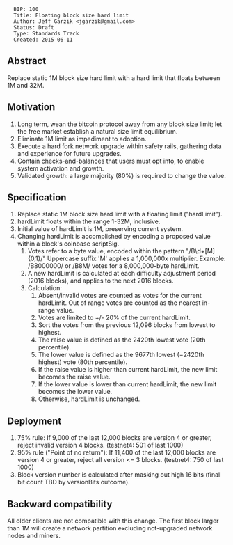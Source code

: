 <pre>
  BIP: 100
  Title: Floating block size hard limit
  Author: Jeff Garzik <jgarzik@gmail.com>
  Status: Draft
  Type: Standards Track
  Created: 2015-06-11
</pre>

==Abstract==

Replace static 1M block size hard limit with a hard limit that floats between 1M and 32M.

==Motivation==

# Long term, wean the bitcoin protocol away from any block size limit; let the free market establish a natural size limit equilibrium.
# Eliminate 1M limit as impediment to adoption.
# Execute a hard fork network upgrade within safety rails, gathering data and experience for future upgrades.
# Contain checks-and-balances that users must opt into, to enable system activation and growth.
# Validated growth: a large majority (80%) is required to change the value.

==Specification==

# Replace static 1M block size hard limit with a floating limit ("hardLimit").
# hardLimit floats within the range 1-32M, inclusive.
# Initial value of hardLimit is 1M, preserving current system.
# Changing hardLimit is accomplished by encoding a proposed value within a block's coinbase scriptSig.
## Votes refer to a byte value, encoded within the pattern "/B\d+[M]{0,1}/"  Uppercase suffix 'M' applies a 1,000,000x multiplier.  Example:  /B8000000/ or /B8M/ votes for a 8,000,000-byte hardLimit.
## A new hardLimit is calculated at each difficulty adjustment period (2016 blocks), and applies to the next 2016 blocks.
## Calculation:
### Absent/invalid votes are counted as votes for the current hardLimit. Out of range votes are counted as the nearest in-range value.
### Votes are limited to +/- 20% of the current hardLimit.
### Sort the votes from the previous 12,096 blocks from lowest to highest.
### The raise value is defined as the 2420th lowest vote (20th percentile).
### The lower value is defined as the 9677th lowest (=2420th highest) vote (80th percentile).
### If the raise value is higher than current hardLimit, the new limit becomes the raise value.
### If the lower value is lower than current hardLimit, the new limit becomes the lower value.
### Otherwise, hardLimit is unchanged.

==Deployment==

# 75% rule: If 9,000 of the last 12,000 blocks are version 4 or greater, reject invalid version 4 blocks. (testnet4: 501 of last 1000)
# 95% rule ("Point of no return"): If 11,400 of the last 12,000 blocks are version 4 or greater, reject all version <= 3 blocks. (testnet4: 750 of last 1000)
# Block version number is calculated after masking out high 16 bits (final bit count TBD by versionBits outcome).

==Backward compatibility==

All older clients are not compatible with this change. The first block larger than 1M will create a network partition excluding not-upgraded network nodes and miners.

